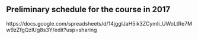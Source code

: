 ## Preliminary schedule for the course in 2017

https://docs.google.com/spreadsheets/d/14jgglJaH5ik3ZCymIi_UWoLtRe7Mw9zZfgQzlUg8s3Y/edit?usp=sharing
